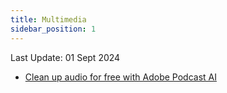 ```yaml
---
title: Multimedia
sidebar_position: 1
---
```

Last Update: 01 Sept 2024

* [Clean up audio for free with Adobe Podcast AI](https://podcast.adobe.com/Enhance#)